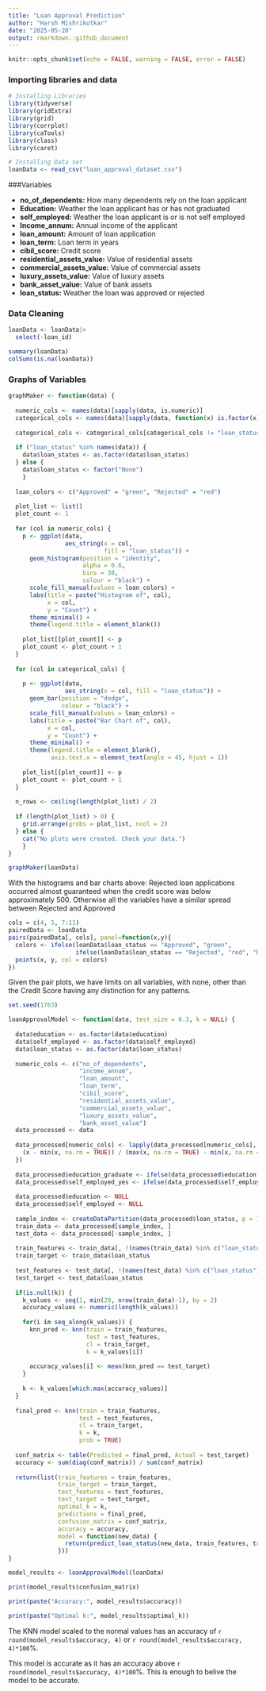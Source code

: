 ```yaml
---
title: "Loan Approval Prediction"
author: "Harsh Mishrikotkar"
date: "2025-05-20"
output: rmarkdown::github_document
---
```


```r
knitr::opts_chunk$set(echo = FALSE, warning = FALSE, error = FALSE)
```

### Importing libraries and data

```r

# Installing Libraries
library(tidyverse)
library(gridExtra)
library(grid)
library(corrplot)
library(caTools) 
library(class)
library(caret)

# Installing Data set
loanData <- read_csv("loan_approval_dataset.csv")

```
###Variables

* **no_of_dependents:** How many dependents rely on the loan applicant
* **Education:** Weather the loan applicant has or has not graduated
* **self_employed:** Weather the loan applicant is or is not self employed
* **Income_annum:** Annual income of the applicant
* **loan_amount:** Amount of loan application
* **loan_term:** Loan term in years
* **cibil_score:** Credit score
* **residential_assets_value:** Value of residential assets
* **commercial_assets_value:** Value of commercial assets
* **luxury_assets_value:** Value of luxury assets
* **bank_asset_value:** Value of bank assets
* **loan_status:** Weather the loan was approved or rejected

### Data Cleaning

```r

loanData <- loanData|>
  select(-loan_id)

summary(loanData)
colSums(is.na(loanData))

```

### Graphs of Variables

```r

graphMaker <- function(data) {
  
  numeric_cols <- names(data)[sapply(data, is.numeric)]
  categorical_cols <- names(data)[sapply(data, function(x) is.factor(x) | is.character(x))]
  
  categorical_cols <- categorical_cols[categorical_cols != "loan_status"]
  
  if ("loan_status" %in% names(data)) {
    data$loan_status <- as.factor(data$loan_status)
  } else {
    data$loan_status <- factor("None")
    }
  
  loan_colors <- c("Approved" = "green", "Rejected" = "red")
  
  plot_list <- list()
  plot_count <- 1
  
  for (col in numeric_cols) {
    p <- ggplot(data,
                aes_string(x = col,
                           fill = "loan_status")) +
      geom_histogram(position = "identity",
                     alpha = 0.6,
                     bins = 30,
                     colour = "black") +
      scale_fill_manual(values = loan_colors) +
      labs(title = paste("Histogram of", col),
           x = col,
           y = "Count") +
      theme_minimal() +
      theme(legend.title = element_blank())
    
    plot_list[[plot_count]] <- p
    plot_count <- plot_count + 1
  }
  
  for (col in categorical_cols) {
    
    p <- ggplot(data,
                aes_string(x = col, fill = "loan_status")) +
      geom_bar(position = "dodge",
               colour = "black") +
      scale_fill_manual(values = loan_colors) +
      labs(title = paste("Bar Chart of", col),
           x = col,
           y = "Count") +
      theme_minimal() +
      theme(legend.title = element_blank(),
            axis.text.x = element_text(angle = 45, hjust = 1))
    
    plot_list[[plot_count]] <- p
    plot_count <- plot_count + 1
  }
  
  n_rows <- ceiling(length(plot_list) / 2)
  
  if (length(plot_list) > 0) {
    grid.arrange(grobs = plot_list, ncol = 2)
  } else {
    cat("No plots were created. Check your data.")
    }
}

graphMaker(loanData)


```

With the histograms and bar charts above: Rejected loan applications occurred almost guaranteed when the credit score was below approximately 500. Otherwise all the variables have a similar spread between Rejected and Approved


```r

cols = c(4, 5, 7:11)
pairedData <- loanData
pairs(pairedData[, cols], panel=function(x,y){
  colors <- ifelse(loanData$loan_status == "Approved", "green",
                   ifelse(loanData$loan_status == "Rejected", "red", "blue"))
  points(x, y, col = colors)
})

```

Given the pair plots, we have limits on all variables, with none, other than the Credit Score having any distinction for any patterns.

```r

set.seed(1763)

loanApprovalModel <- function(data, test_size = 0.3, k = NULL) {
  
  data$education <- as.factor(data$education)
  data$self_employed <- as.factor(data$self_employed)
  data$loan_status <- as.factor(data$loan_status)
  
  numeric_cols <- c("no_of_dependents",
                    "income_annum",
                    "loan_amount",
                    "loan_term",
                    "cibil_score",
                    "residential_assets_value",
                    "commercial_assets_value",
                    "luxury_assets_value",
                    "bank_asset_value")
  data_processed <- data
  
  data_processed[numeric_cols] <- lapply(data_processed[numeric_cols], function(x) {
    (x - min(x, na.rm = TRUE)) / (max(x, na.rm = TRUE) - min(x, na.rm = TRUE))
  })
  
  data_processed$education_graduate <- ifelse(data_processed$education == "Graduate", 1, 0)
  data_processed$self_employed_yes <- ifelse(data_processed$self_employed == "Yes", 1, 0)
  
  data_processed$education <- NULL
  data_processed$self_employed <- NULL
  
  sample_index <- createDataPartition(data_processed$loan_status, p = 1-test_size, list = FALSE)
  train_data <- data_processed[sample_index, ]
  test_data <- data_processed[-sample_index, ]
  
  train_features <- train_data[, !(names(train_data) %in% c("loan_status"))]
  train_target <- train_data$loan_status
  
  test_features <- test_data[, !(names(test_data) %in% c("loan_status"))]
  test_target <- test_data$loan_status
  
  if(is.null(k)) {
    k_values <- seq(1, min(29, nrow(train_data)-1), by = 2)
    accuracy_values <- numeric(length(k_values))
    
    for(i in seq_along(k_values)) {
      knn_pred <- knn(train = train_features,
                      test = test_features,
                      cl = train_target,
                      k = k_values[i])
      
      accuracy_values[i] <- mean(knn_pred == test_target)
    }
    
    k <- k_values[which.max(accuracy_values)]
  }
  
  final_pred <- knn(train = train_features,
                    test = test_features,
                    cl = train_target,
                    k = k,
                    prob = TRUE)
  
  conf_matrix <- table(Predicted = final_pred, Actual = test_target)
  accuracy <- sum(diag(conf_matrix)) / sum(conf_matrix)
  
  return(list(train_features = train_features,
              train_target = train_target,
              test_features = test_features,
              test_target = test_target,
              optimal_k = k,
              predictions = final_pred,
              confusion_matrix = conf_matrix,
              accuracy = accuracy,
              model = function(new_data) {
                return(predict_loan_status(new_data, train_features, train_target, k))
              }))
}

model_results <- loanApprovalModel(loanData)

print(model_results$confusion_matrix)

print(paste("Accuracy:", model_results$accuracy))

print(paste("Optimal k:", model_results$optimal_k))

```

The KNN model scaled to the normal values has an accuracy of `r round(model_results$accuracy, 4)` or `r round(model_results$accuracy, 4)*100`%.

This model is accurate as it has an accuracy above `r round(model_results$accuracy, 4)*100`%. This is enough to belive the model to be accurate.